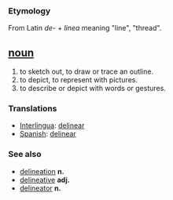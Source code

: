=== Etymology ===
From Latin ''de-'' + ''linea'' meaning "line", "thread".

== [[noun]] ==
#to sketch out, to draw or trace an outline. 
#to depict, to represent with pictures. 
#to describe or depict with words or gestures.

=== Translations ===
*[[Interlingua]]: [[delinear]]
*[[Spanish]]: [[delinear]]

=== See also ===
*[[delineation]] '''n.''' 
*[[delineative]] '''adj.''' 
*[[delineator]] '''n.'''